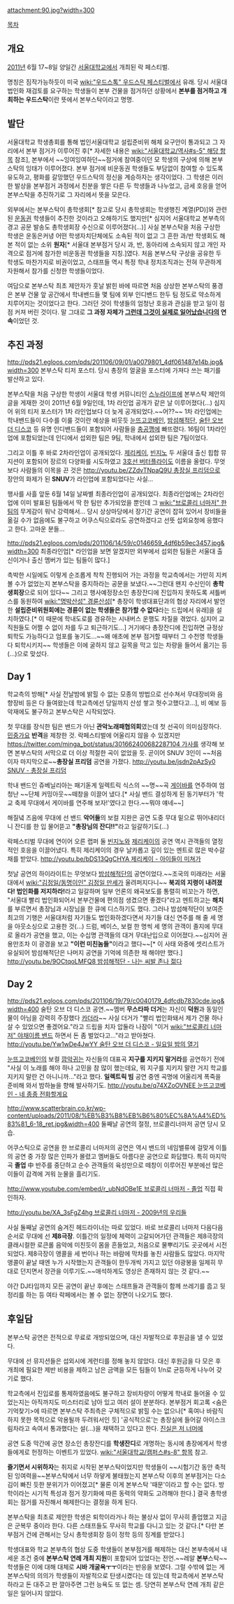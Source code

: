 attachment:90.jpg?width=300

[[목차]]
== 개요 ==
[[2011년]] 6월 17~8일 양일간 [[서울대학교]]에서 개최된 락 페스티벌.

명칭은 짐작가능하듯이 미국 [[wiki:"우드스톡" 우드스탁 페스티벌]]에서 유래. 당시 서울대 법인화 재검토를 요구하는 학생들이 본부 건물을 점거하던 상황에서 '''본부를 점거하고 개최하는 우드스탁'''이란 뜻에서 본부스탁이라고 명명.

== 발단 ==
서울대학교 학생총회를 통해 법인서울대학교 설립준비위 해체 요구안이 통과되고 그 자리에서 본부 점거가 이루어진 후[* 자세한 내용은 [[wiki:"서울대학교/역사#s-5" 해당 항목]] 참조], 본부에서 ~~잉여잉여하던~~점거에 참여중이던 모 학생의 구상에 의해 본부스탁의 잉태가 이루어졌다. 본부 점거에 비운동권 학생들도 부담없이 참여할 수 있도록 유도하고, 평화를 갈망했던 우드스탁의 정신을 계승하자는 생각이었다. 그 학생은 이러한 발상을 본부점거 과정에서 친분을 쌓은 다른 두 학생들과 나누었고, 금세 호응을 얻어 본부스탁을 추진하기로 그 자리에서 뜻을 모은다.

외부에서는 본부스탁이 총학생회[* 참고로 당시 총학생회는 학생행진 계열(PD)]와 관련된 [[운동권]] 학생들이 추진한 것이라고 오해하기도 했지만[* 심지어 서울대학교 본부측의 경고 공문 발송도 총학생회장 수신으로 이루어졌다(...)] 사실 본부스탁을 처음 구상한 학생은 운동은커녕 어떤 학생자치단체에도 소속된 적이 없고 그 흔한 과/반 학생회도 해본 적이 없는 소위 '''원자'''[* 서울대 본부점거 당시 과, 반, 동아리에 소속되지 않고 개인 자격으로 점거에 참가한 비운동권 학생들을 지칭.]였다. 처음 본부스탁 구상을 공유한 두 학생도 마찬가지로 비권이었고, 스태프들 역시 특정 학내 정치조직과는 전혀 무관하게 자원해서 참가를 신청한 학생들이었다.

여담으로 본부스탁 최초 제안자가 훗날 밝힌 바에 따르면 처음 상상한 본부스탁의 풍경은 본부 건물 앞 공간에서 학내밴드들 몇 팀에 외부 인디밴드 한두 팀 정도로 약소하게 치루어지는 것이었다고 한다. 그러던 것이 학생들의 엄청난 호응과 관심을 받고 일이 점점 커져 버린 것이다. 말 그대로 '''그 과정 자체가 [[그런데 그것이 실제로 일어났습니다]]의 연속'''이었던 것.

== 추진 과정 ==
http://pds21.egloos.com/pds/201106/09/01/a0079801_4df061487e14b.jpg&width=300
본부스탁 티저 포스터. 당시 총장의 얼굴을 포스터에 가져다 쓰는 패기를 발산하고 있다.

본부스탁을 처음 구상한 학생이 서울대 학생 커뮤니티인 [[스누라이프]]에 본부스탁 제안의 글을 게재한 것이 2011년 6월 9일인데, 1차 라인업 공개가 같은 날 이루어졌다(...) 심지어 위의 티저 포스터가 1차 라인업보다 더 늦게 공개되었다.~~어??~~ 1차 라인업에는 학내밴드들이 다수를 이룰 것이란 예상을 비웃듯 [[눈뜨고코베인]], [[밤섬해적단]], [[술탄 오브 더 디스코]] 등 유명 인디밴드들이 포함되어 사람들을 [[충공깽]]에 빠뜨렸다. 16팀이 1차라인업에 포함되었는데 인디에서 섭외한 팀은 9팀, 학내에서 섭외한 팀은 7팀이었다.

그리고 이틀 후 바로 2차라인업이 공개되었다. [[제리케이]], [[빈지노]] 두 서울대 출신 힙합 뮤지션이 포함되어 장르의 다양화를 시도하였고 [[3호선 버터플라이]]도 이름을 올렸다. 무엇보다 사람들의 이목을 끈 것은 [[http://youtu.be/ZZdvTNpaQ9U 총장실 프리덤]]으로 장안의 화제가 된 '''SNUV'''가 라인업에 포함되었다는 사실...

행사를 사흘 앞둔 6월 14일 날짜별 최종라인업이 공개되었다. 최종라인업에는 2차라인업에 이미 발표된 팀들에서 딱 한 팀만 추가되었을 뿐인데 그 [[wiki:"브로콜리 너마저" 한 팀]]의 무게감이 워낙 강력해서... 당시 상상마당에서 장기간 공연이 잡혀 있어서 장비들을 옮길 수가 없음에도 불구하고 어쿠스틱으로라도 공연하겠다고 선뜻 섭외요청에 응했다고 한다. 고마운 분들...

http://pds21.egloos.com/pds/201106/14/59/c0146659_4df6b59ec3457.jpg&width=300
최종라인업[* 라인업을 보면 알겠지만 외부에서 섭외한 팀들은 서울대 출신이거나 출신 멤버가 있는 팀들이 많다.]

촉박한 시일에도 이렇게 순조롭게 착착 진행되어 가는 과정을 학교측에서는 가만히 지켜볼 수가 없었는지 본부스탁을 중지하라는 공문을 보냈다.~~그런대 왠지 수신인이 '''총학생회장'''으로 되어 있다~~ 그리고 행사예정장소인 총장잔디에 진입하지 못하도록 셔틀버스를 동원하여 [[wiki:"명박산성" 경륜산성]][* 총장이 학생대표단과의 협상 자리에서 발언한 '''설립준비위원회에는 경륜이 없는 학생들은 참가할 수 없다'''라는 드립에서 유래]을 설치하였다.[* 이 때문에 학내도로를 경유하는 시내버스 운행도 차질을 겪었다. 심지어 교직원들도 어쩔 수 없이 차를 두고 퇴근하기도...] 거기에다 총장잔디에 진입하면 규정상 퇴학도 가능하다고 엄포를 놓기도...~~왜 애초에 본부 점거할 때부터 그 수천명 학생들 다 퇴학시키지~~ 학생들은 이에 굴하지 않고 길목을 막고 있는 차량을 들어서 옮기는 등(...)으로 맞섰다.

== Day 1 ==
학교측의 방해[* 사실 전날밤에 밝힐 수 없는 모종의 방법으로 선수쳐서 무대장비와 음향장비 등은 다 들여왔는데 학교측에선 당일까지 산성 쌓고 헛수고했다고...], 비 예보 등 악재에도 불구하고 본부스탁은 시작되었다.

첫 무대를 장식한 팀은 밴드가 아닌 '''관악노래패협의회'''였는데 첫 선곡이 의미심장하다. [[민중가요]] '''반격'''을 제창한 것. 락페스티벌에 어울리지 않을 수 있겠지만 [[https://twitter.com/minga_bot/status/301662400682287104 가사]]를 생각해 보면 본부스탁의 서막으로 더 이상 적절한 곡이 없었을 듯. 곧이어 SNUV 3인이 ~~처음이자 마지막으로~~'''총장실 프리덤''' 공연을 가졌다.
[[http://youtu.be/jsdn2pAzSy0 SNUV - 총장실 프리덤]]

학내 밴드인 쥬베닐리아는 패기돋게 일렉트릭 식스의 ~~명~~곡 [[게이바]]를 연주하여 엄청난 ~~단체 커밍아웃~~떼창을 이끌어 냈다.[* 사실 밴드 결성하게 된 동기부터가 '학교 축제 무대에서 게이바를 연주해 보자!'였다고 한다.~~뭐야 얘네~~]

해질녘 즈음에 무대에 선 밴드 '''악어들'''의 보컬 지완은 공연 도중 무대 밑으로 뛰어내리더니 잔디를 한 입 물어뜯고 '''"총장님의 잔디!!"'''라고 일갈하기도(...)

락페스티벌 무대에 연이어 오른 랩퍼 둘 [[빈지노]]와 [[제리케이]]의 공연 역시 관객들의 열정적인 호응을 이끌어냈다. 특히 제리케이의 경우 날카롭고 깊이 있는 멘트로 많은 박수갈채를 받았다.
[[http://youtu.be/bDS13QgCHYA 제리케이 - 아이들이 미쳐가]]

첫날 공연의 하이라이트는 무엇보다 [[밤섬해적단]]의 공연이었다.~~조국의 미래라는 서울대에서 [[wiki:"김정일/동명이인" 김정일 만세]]가 울려퍼지다니~~ '''북괴의 지령이 내려졌다! 법인화를 저지하라!'''라고 일갈하며 일부 언론의 왜곡보도를 통렬히 비꼬는가 하면, "서울대 빨리 법인화되어서 본부건물에 편의점 생겼으면 좋겠다"라고 멘트하고는 '''해치'''를 부르면서 총장님과 시장님을 한 큐에 디스하기도 했다. 그러나 밤섬해적단이 보여준 최고의 기행은 서울대처럼 자기들도 법인화하겠다면서 자기들 대신 연주를 해 줄 세 명을 아웃소싱으로 고용한 것(...) 드럼, 베이스, 보컬 한 명씩 세 명의 관객이 졸지에 무대로 올라가 공연을 했고, 이는 수십명 관객들의 대거 무대난입으로 이어졌다.~~심지어 권용만조차 이 광경을 보고 '''"이런 미친놈들"'''이라고 했다~~[* 이 사태 와중에 셋리스트가 유실되어 밤섬해적단은 나머지 공연을 기억에 의존한 채 해야만 했다.]
[[http://youtu.be/9OCtqoLMFQ8 밤섬해적단 - 나는 씨발 존나 젊다]]

== Day 2 ==
http://pds21.egloos.com/pds/201106/19/79/c0040179_4dfcdb7830cde.jpg&width=400
술탄 오브 더 디스코 공연.~~멤버 '''무스타파 더거'''는 자신이 '''덕원'''과 동일인물이 아님을 강력히 주장했다 [[카더라]]~~ 사실 더거가 "빨리 법인화돼서 제가 건물 하나 살 수 있었으면 좋겠어요."라고 드립을 치자 압둘라 나잠이 "이거 [[wiki:"브로콜리 너마저" 야채이름 밴드]] 하면서 돈 좀 벌었다고..."라고 받아쳤다.
[[http://youtu.be/Yw1wDe4JwYY 술탄 오브 더 디스코 - 일요일 밤의 열기]]

[[눈뜨고코베인]]의 보컬 [[깜악귀]]는 자신들의 대표곡 '''지구를 지키지 말거라'''를 공연하기 전에 "사실 이 노래를 해야 하나 고민을 참 많이 했는데요, 뭐 지구를 지키지 말란 거지 학교를 지키지 말란 건 아니니까..."라고 했다. '''일렉트릭 빔''' 공연 중엔 곡명에 어울리게 폭죽을 준비해 와서 밤하늘을 향해 발사하기도.
[[http://youtu.be/q74XZoOVNEE 눈뜨고코베인 - 네 종종 전화할게요]]

http://www.scatterbrain.co.kr/wp-content/uploads/2011/08/%EB%B3%B8%EB%B6%80%EC%8A%A4%ED%83%81_6-18_ret.jpg&width=400
둘째날 공연의 절정, 브로콜리너마저 공연 당시 모습.

어쿠스틱으로 공연을 한 브로콜리 너마저의 공연은 역시 밴드의 네임밸류에 걸맞게 이틀의 공연 중 가장 많은 인파가 몰렸고 멤버들도 아름다운 공연으로 화답했다. 특히 마지막 곡 '''졸업''' 中 반주를 중단하고 순수 관객들의 육성만으로 떼창이 이루어진 부분에선 많은 이들이 감격에 겨워 눈물을 흘리기도.

[[http://www.youtube.com/embed/r_ubNdOBe1E 브로콜리 너마저 - 졸업]]
직접 확인하자.

[[http://youtu.be/XA_3sFgZ4hg 브로콜리 너마저 - 2009년의 우리들]]

사실 둘째날 공연의 숨겨진 헤드라이너는 따로 있었다. 바로 브로콜리 너마저 다음다음 순서로 무대에 선 '''제8극장'''. 이틀간의 일정에 체력이 고갈되어가던 관객들은 제8극장의 클래시컬한 로큰롤 음악에 미친듯이 몸을 흔들었고, 처음으로 물뿌리기도 곳곳에서 시전되었다. 제8극장이 앵콜을 세 번이나 하는 바람에 막차를 놓친 사람들도 많았다. 마지막 앵콜이 끝날 때엔 누가 시작했는지 관객들이 한두개씩 가지고 있던 야광봉을 일제히 무대로 던지면서 장관을 이루기도.~~애석하게도 영상은 존재하지 않는 것 같다.~~

야간 DJ타임까지 모든 공연이 끝난 후에는 스태프들과 관객들이 함께 쓰레기를 줍고 뒷정리를 하는 등 여타 락페에서는 볼 수 없는 장면이 나오기도 했다.

== 후일담 ==
본부스탁 공연은 전적으로 무료로 개방되었으며, 대신 자발적으로 후원금을 낼 수 있었다.

무대에 선 뮤지션들은 섭외시에 게런티를 정해 놓지 않았다. 대신 후원금을 다 모은 후 개최에 필요한 제반 비용을 제하고 남은 금액을 모든 팀들이 1/n로 균등하게 나누어 갖기로 했다.

학교측에서 진입로를 통제하였음에도 불구하고 장비차량이 어떻게 학내로 들어올 수 있었는지는 아직까지도 미스터리로 남아 있고 여러 설이 분분하다. 본부점거 회고록 <숨은기억찾기>에 따르면 본부스탁 주최측은 구체적으로 밝힐 수는 없으나[* 혹여나 바람직하지 못한 목적으로 악용될까 두려워서인 듯] '공식적으로'는 총장실에 들어갈 아이스크림차라고 속여서 통과했다는 설(...)을 채택하고 있다고 한다. [[진실은 저 너머에]]

공연 도중 막간에 공연 장소인 총장잔디를 '''학생잔디'''로 개명하는 동시에 총장에게서 학생들에게로 헌정하는 이벤트가 있었다. [[wiki:"서울대학교/캠퍼스#s-8" 항목]] 참고.

'''즐기면서 시위하자'''는 취지로 시작된 본부스탁이었지만 학생들이 ~~시험기간 동안 축적된 잉여력을~~본부스탁에서 너무 하얗게 불태웠는지 본부스탁 이후의 본부점거는 다소 김이 빠진 듯한 분위기가 이어졌고[* 물론 이게 본부스탁 '때문'이라고 할 수는 없다. 방학이라는 시기적 특성과 점거 장기화에 따른 동력의 약화도 고려해야 한다.] 결국 총학생회는 점거를 자진해서 해제한다는 결정을 하게 된다.

본부스탁을 최초로 제안한 학생은 퇴학이라거나 하는 불상사 없이 무사히 졸업했고 지금은 군복무 중이라 한다. 다른 스태프들도 무사히 학교를 다니고 있는 것 같다.[* 다만 본부점거 건에 관해서는 당시 총학생회장 등이 정학 등의 징계를 받았다.]

학생대표와 학교 본부측의 협상 도중 학생들이 본부점거를 해제하는 대신 본부측에서 내세운 조건 중에 '''본부스탁 연례 개최 지원'''이 포함되어 있었다는 전언.~~레알 '''본부'''스탁~~ 학생들은 이에 대해 대체로 '''시바 개굴욕ㅜㅜ'''이라는 반응을 보였다. 그럴 수밖에 없는 게 본부스탁의 의의가 학생들이 자발적으로 탄생시켰다는 데 있는데 학교측에서 본부스탁 하라고 돈 대주고 판 깔아주면 그런 능욕도 또 없는 셈. 당연히 본부스탁 연례 개최 같은 일은 일어나지 않았다.
